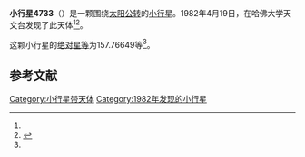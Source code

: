 {{Infobox planet
| bgcolour = #FFFFC0
| name = 4733 ORO
| symbol = 
| image = 
| caption = 
| discovery = yes
| discovery_ref = 
| discoverer = {{link-en|橡树岭天文台|Oak Ridge Observatory}}
| discovery_site = [[哈佛大学天文台|哈佛大学天文台]] 
| discovered = 1982年4月19日
| designations = yes
| mp_name = 
| named_after = 
| alt_names = 
| mp_category = [[主带小行星|主带小行星]]
| orbit_ref = <ref name="a">[http://ssd.jpl.nasa.gov/sbdb.cgi?sstr=4733 4733 ORO] {{Wayback|url=http://ssd.jpl.nasa.gov/sbdb.cgi?sstr=4733 |date=20201124010450 }}，小行星數據庫瀏覽器（JPL Small-Body Database Browser）－[[美国国家航空航天局|美国国家航空航天局]]喷气推进实验室</ref>
| epoch = 2456400.5 (2013年4月18日更新)
| aphelion = {{convert|2.3465501|AU|km|3|abbr=on|lk=out}}
| perihelion = {{convert|2.0251529|AU|km|3|abbr=on}}
| semimajor = {{convert|2.1858515|AU|km|3|abbr=on}}
| eccentricity = 0.0735176
| period = 1180.400551 [[日|日]]<br />3.23[[儒略年|儒略年]]
| avg_speed = 
| inclination = 4.71799
| asc_node = 43.08721
| mean_anomaly = 
| arg_peri = 157.76649
| satellites = 
| physical_characteristics = yes
| dimensions = 
| mass = 
| density = 
| surface_grav = 
| escape_velocity = 
| sidereal_day = 
| axial_tilt = 
| pole_ecliptic_lat = 
| pole_ecliptic_lon = 
| albedo = 
| temperatures= 
| temp_name1 = 
| mean_temp_1 = 
| max_temp_1 = 
| temp_name2 = 
| max_temp_2 = 
| spectral_type = 
| abs_magnitude = 157.76649
}}

'''小行星4733'''（{{lang-en|4733 ORO}}）是一颗围绕[[太阳|太阳]][[公转|公转]]的[[小行星|小行星]]。1982年4月19日，{{link-en|橡树岭天文台|Oak Ridge Observatory}}在哈佛大学天文台发现了此天体<ref name="a" /><ref>{{cite news|title=小行星列表|url=http://cfa-www.harvard.edu/iau/lists/NumberedMPs.txt|accessdate=2013-07-08|newspaper=哈佛大学|archive-date=2008-05-17|archive-url=https://web.archive.org/web/20080517010638/http://cfa-www.harvard.edu/iau/lists/NumberedMPs.txt|dead-url=no}}</ref>。

这颗小行星的[[绝对星等|绝对星等]]为157.76649等<ref name="a" />。

==参考文献==
{{reflist}}
{{Minor Planet Number|[[小行星4732|小行星4732]]|[[小行星4734|小行星4734]]}}

{{小天体}}

[[Category:小行星带天体|Category:小行星带天体]]
[[Category:1982年发现的小行星|Category:1982年发现的小行星]]

{{asteroid-stub}}